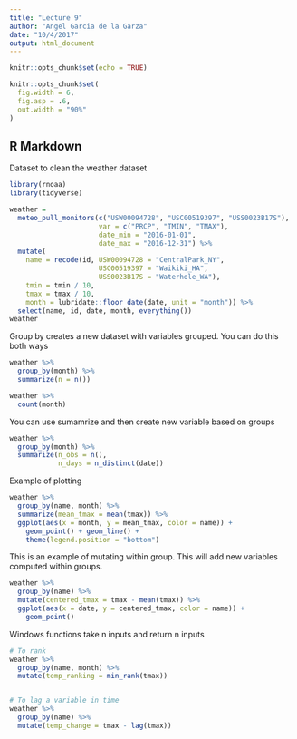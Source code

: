 ```yaml
---
title: "Lecture 9"
author: "Angel Garcia de la Garza"
date: "10/4/2017"
output: html_document
---
```


```r
knitr::opts_chunk$set(echo = TRUE)

knitr::opts_chunk$set(
  fig.width = 6,
  fig.asp = .6,
  out.width = "90%"
)

```

## R Markdown

Dataset to clean the weather dataset

```r

library(rnoaa)
library(tidyverse)

weather = 
  meteo_pull_monitors(c("USW00094728", "USC00519397", "USS0023B17S"),
                      var = c("PRCP", "TMIN", "TMAX"), 
                      date_min = "2016-01-01",
                      date_max = "2016-12-31") %>%
  mutate(
    name = recode(id, USW00094728 = "CentralPark_NY", 
                      USC00519397 = "Waikiki_HA",
                      USS0023B17S = "Waterhole_WA"),
    tmin = tmin / 10,
    tmax = tmax / 10,
    month = lubridate::floor_date(date, unit = "month")) %>%
  select(name, id, date, month, everything())
weather

```


Group by creates a new dataset with variables grouped. You can do this both ways

```r
weather %>%
  group_by(month) %>%
  summarize(n = n())

weather %>%
  count(month)

```

You can use sumamrize and then create new variable based on groups

```r
weather %>%
  group_by(month) %>%
  summarize(n_obs = n(),
            n_days = n_distinct(date))
```

Example of plotting

```r
weather %>%
  group_by(name, month) %>%
  summarize(mean_tmax = mean(tmax)) %>%
  ggplot(aes(x = month, y = mean_tmax, color = name)) + 
    geom_point() + geom_line() + 
    theme(legend.position = "bottom")
```


This is an example of mutating within group. This will add new variables computed within groups.

```r
weather %>%
  group_by(name) %>%
  mutate(centered_tmax = tmax - mean(tmax)) %>% 
  ggplot(aes(x = date, y = centered_tmax, color = name)) + 
    geom_point() 
```

Windows functions take n inputs and return n inputs

```r


# To rank
weather %>%
  group_by(name, month) %>%
  mutate(temp_ranking = min_rank(tmax))


# To lag a variable in time
weather %>%
  group_by(name) %>%
  mutate(temp_change = tmax - lag(tmax))

```

